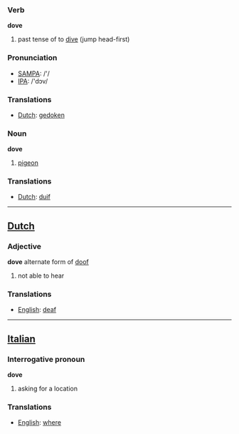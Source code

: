 === Verb ===

'''dove'''

# past tense of to [[dive]] (jump head-first)

=== Pronunciation ===
*[[w:SAMPA|SAMPA]]: /'/
*[[w:IPA|IPA]]: /'dɔv/

=== Translations ===
*[[Dutch]]: [[gedoken]]

=== Noun ===

'''dove'''

# [[pigeon]]

=== Translations ===
*[[Dutch]]: [[duif]]

----

==[[Dutch]]==

=== Adjective ===

'''dove''' alternate form of [[doof]]

# not able to hear

=== Translations ===
*[[English]]: [[deaf]]

----

==[[Italian]]==

=== Interrogative pronoun ===

'''dove'''

# asking for a location

=== Translations ===
*[[English]]: [[where]]